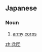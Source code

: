 ==Japanese==
{{ja-kanjitab|へい|だん|yomi=o}}

===Noun===
{{ja-noun|kyu=兵團|へいだん}}

# [[army]] [[corps]]

[[zh:兵団]]